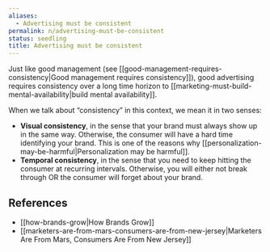 ```yaml
---
aliases:
  - Advertising must be consistent
permalink: n/advertising-must-be-consistent
status: seedling
title: Advertising must be consistent
---
```

Just like good management (see [[good-management-requires-consistency|Good management requires consistency]]), good advertising requires consistency over a long time horizon to [[marketing-must-build-mental-availability|build mental availability]].

When we talk about “consistency” in this context, we mean it in two senses:

- **Visual consistency**, in the sense that your brand must always show up in the same way. Otherwise, the consumer will have a hard time identifying your brand. This is one of the reasons why [[personalization-may-be-harmful|Personalization may be harmful]].
- **Temporal consistency**, in the sense that you need to keep hitting the consumer at recurring intervals. Otherwise, you will either not break through OR the consumer will forget about your brand.

## References

- [[how-brands-grow|How Brands Grow]]
- [[marketers-are-from-mars-consumers-are-from-new-jersey|Marketers Are From Mars, Consumers Are From New Jersey]]
